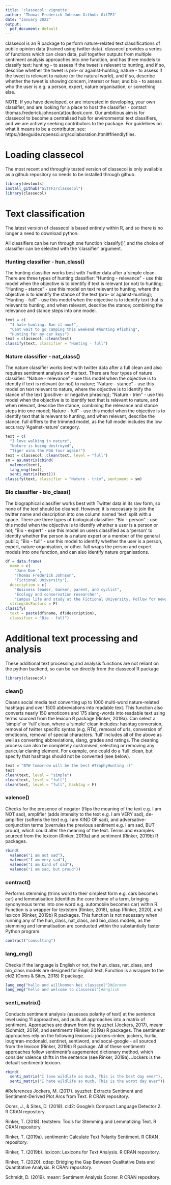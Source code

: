 ```yaml
---
title: 'classecol: vignette'
author: 'Thomas Frederick Johnson Github: GitTFJ'
date: "January 2022"
output:
  pdf_document: default
---
```



classecol is an R package to perform nature-related text classifications of public opinion data (trained using twitter data). classecol provides a series of functions which can clean data, pull together outputs from multiple sentiment analysis approaches into one function, and has three models to classify text: hunting - to assess if the tweet is relevant to hunting, and if so, describe whether the tweet is pro- or against-hunting; nature - to assess if the tweet is relevant to nature (or the natural world), and if so, describe whether the tweet is showing concern, interest or fear; and bio - to assess who the user is e.g. a person, expert, nature organisation, or something else.

NOTE: If you have developed, or are interested in developing, your own classifier, and are looking for a place to host the classifier - contact thomas.frederick.johnson(at)outlook.com. Our ambitious aim is for classecol to become a centralised hub for environmental text classifiers, and we are actively seeking contributors to the package. For guidelines on what it means to be a contributor, see: https://devguide.ropensci.org/collaboration.html#friendlyfiles.


# Loading classecol
The most recent and throughly tested version of classecol is only available as a github repository so needs to be installed through github. 
```r
library(devtools)
install_github("GitTFJ/classecol")
library(classecol)
```


# Text classification
The latest version of classecol is based entirely within R, and so there is no longer a need to download python.

All classifiers can be run through one function 'classify()', and the choice of classifier can be selected with the 'classifier' argument.

### Hunting classifier - hun_class()
The hunting classifier works best with Twitter data after a 'simple clean. There are three types of hunting classifier: "Hunting - relevance" - use this model when the objective is to identify if text is relevant (or not) to hunting; "Hunting - stance" - use this model on text relevant to hunting, where the objective is to identify the stance of the text (pro- or against-hunting); "Hunting - full" - use this model when the objective is to identify text that is relevant to hunting, and when relevant, describe the stance; combining the relevance and stance steps into one model.
```r
text = c(
  "I hate hunting. Ban it now!", 
  "Cant wait to go camping this weekend #hunting #fishing", 
  "Hunting for my car keys")
text = classecol::clean(text)
classify(text, classifier = "Hunting - full")
```

### Nature classifier - nat_class()
The nature classifier works best with twitter data after a full clean and also requires sentiment analysis on the text. There are four types of nature classifier: "Nature - relevance" - use this model when the objective is to identify if text is relevant (or not) to nature; "Nature - stance" - use this model on text relevant to nature, where the objective is to identify the stance of the text (positive- or negative phrasing); "Nature - trim" - use this model when the objective is to identify text that is relevant to nature, and when relevant, describe the stance, combining the relevance and stance steps into one model; Nature - full" - use this model when the objective is to identify text that is relevant to hunting, and when relevant, describe the stance. full differs to the trimmed model, as the full model includes the low accuracy ‘Against-nature’ category. 
```r
text = c(
  "I love walking in nature", 
  "Nature is being destroyed", 
  "Tiger wins the PGA tour again!")
text = classecol::clean(text, level = "full")
sm = as.matrix(cbind(
  valence(text), 
  lang_eng(text), 
  senti_matrix(text)))
classify(text, classifier = "Nature - trim", sentiment = sm)
```

### Bio classifier - bio_class()
The biographical classifier works best with Twitter data in its raw form, so none of the text should be cleaned. However, it is neccasary to join the twitter name and description into one column named 'text' split with a space. There are three types of biological classifier: "Bio - person" - use this model when the objective is to identify whether a user is a person or not; "Bio - expert" - use this model on users classified as a 'person' to identify whether the person is a nature expert or a member of the general public; "Bio - full" - use this model to identify whether the user is a person, expert, nature organisation, or other. full wraps the person and expert models into one function, and can also identify nature organisations.
```r
df = data.frame(
  name = c(
    "Jane Doe ",
    "Thomas Frederick Johnson",
    "Fictional University"),
  description = c(
    "Business leader, banker, parent, and cyclist", 
    "Ecology and conservation researcher", 
    "Campus life and study at the Fictional University. Follow for news and updates"), 
  stringsAsFactors = F)
classify(
  text = paste(df$name, df$description),
  classifier = "Bio - full")
```



# Additional text processing and analysis
These additional text processing and analysis functions are not reliant on the python backend, so can be ran directly from the classecol R package
```r
library(classecol)
```

### clean()
Cleans social media text converting up to 1000 multi-word nature-related hashtags and over 1500 abbreviations into readable text. This function also converts nearly 150 emoticons and 175 slang-words into readable text using terms sourced from the lexicon R package (Rinker, 2019a). Can select a 'simple' or 'full' clean, where a 'simple' clean includes: hashtag conversion, removal of twitter specific syntax (e.g. RTs), removal of urls, conversion of emoticons, removal of special characters. 'full' includes all of the above as well as converting abbreviations, slang, grades and ratings. The cleaning process can also be completely customised, selecting or removing any paricular claning element. For example, one could do a 'full' clean, but specify that hashtags should not be converted (see below).
```r
text = "BTW tomorrow will be the best #TrophyHunting :)"
text
clean(text, level = "simple")
clean(text, level = "full")
clean(text, level = "full", hashtag = F)
```

### valence()
Checks for the presence of negator (flips the meaning of the text e.g. I am NOT sad), amplifier (adds intensity to the text e.g. I am VERY sad), de-amplifier (softens the text e.g. I am KIND OF sad), and adversative-conjunction terms (overrules the previous sentiment e.g. I am sad, BUT proud), which could alter the meaning of the text. Terms and examples sourced from the lexicon (Rinker, 2019a) and sentiment (Rinker, 2019b) R packages.
```r
rbind(
  valence("I am not sad"),
  valence("I am very sad"),
  valence("I am kind of sad"),
  valence("I am sad, but proud"))

```

### contract()
Performs stemming (trims word to their simplest form e.g. cars becomes car) and lemmatisation (identifies the core theme of a term, bringing synonymous terms into one word e.g. automobile becomes car) within R. Function is a wrapper for textstem (Rinker, 2018), qdap (Rinker, 2020), and lexicon (Rinker, 2019b) R packages. This function is not necessary when running any of the hun_class, nat_class, and bio_class models, as the stemming and lemmatisation are conducted within the substantially faster Python program. 
```r
contract("consulting")
```

### lang_eng()
Checks if the language is English or not, the hun_class, nat_class, and bio_class models are designed for English text. Function is a wrapper to the cld2 (Ooms & Sites, 2018) R package.
```r
lang_eng("hallo und willkommen bei classecol")#German
lang_eng("hello and welcome to classecol")#English
```

### senti_matrix()
Conducts sentiment analysis (assesses polarity of text) at the sentence level using 11 approaches, and pulls all approaches into a matrix of sentiment. Approaches are drawn from the syuzhet (Jockers, 2017), meanr (Schmidt, 2019), and sentimentr (Rinker, 2019a) R packages. The sentimentr approaches rely on the following lexicons: jockers-rinker, jockers, hu-liu, loughran-mcdonald, sentinet, sentiword, and socal-google - all sourced from the lexicon (Rinker, 2019b) R package. All of these sentimentr approaches follow sentimentr's augemented dictionary method, which consider valence shifts in the sentence (see Rinker, 2019a). Jockers is the default sentimentr lexicon.
```r
rbind(
  senti_matrix("I love wildlife so much, This is the best day ever"),
  senti_matrix("I hate wildlife so much, This is the worst day ever"))

```



#References
Jockers, M. (2017). syuzhet: Extracts Sentiment and Sentiment-Derived Plot Arcs from Text. R CRAN repository.

Ooms, J., & Sites, D. (2018). cld2: Google’s Compact Language Detector 2. R CRAN repository.

Rinker, T. (2018). textstem: Tools for Stemming and Lemmatizing Text. R CRAN repository.

Rinker, T. (2019a). sentimentr: Calculate Text Polarity Sentiment. R CRAN repository.

Rinker, T. (2019b). lexicon: Lexicons for Text Analysis. R CRAN repository.

Rinker, T. (2020). qdap: Bridging the Gap Between Qualitative Data and Quantitative Analysis. R CRAN repository.

Schmidt, D. (2019). meanr: Sentiment Analysis Scorer. R CRAN repository.
